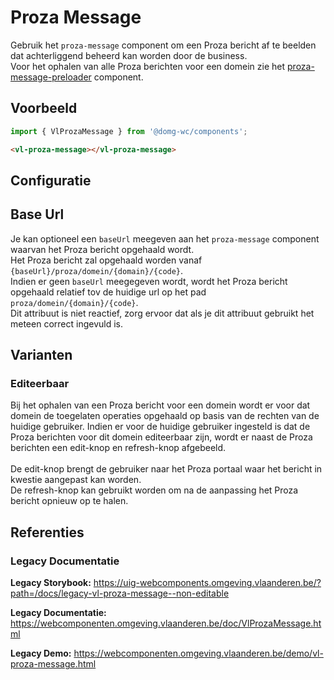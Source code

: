 
# Proza Message

Gebruik het `proza-message` component om een Proza bericht af te beelden dat achterliggend beheerd kan worden door de business.<br/>
Voor het ophalen van alle Proza berichten voor een domein zie het [proza-message-preloader](/docs/components-proza-message-preloader--proza-message-preloader-default) component.

## Voorbeeld

```js
import { VlProzaMessage } from '@domg-wc/components';
```

```html
<vl-proza-message></vl-proza-message>
```

<DocsStory id="components-proza-message--proza-message-default" />

## Configuratie

<ArgsTable story={PRIMARY_STORY} />

## Base Url

Je kan optioneel een `baseUrl` meegeven aan het `proza-message` component waarvan het Proza bericht opgehaald wordt.<br/>
Het Proza bericht zal opgehaald worden vanaf `{baseUrl}/proza/domein/{domain}/{code}`.<br/>
Indien er geen `baseUrl` meegegeven wordt, wordt het Proza bericht opgehaald relatief tov de huidige url op het pad `proza/domein/{domain}/{code}`.<br/>
Dit attribuut is niet reactief, zorg ervoor dat als je dit attribuut gebruikt het meteen correct ingevuld is.

## Varianten

### Editeerbaar

Bij het ophalen van een Proza bericht voor een domein wordt er voor dat domein de toegelaten operaties opgehaald op basis van de rechten van de huidige gebruiker.
Indien er voor de huidige gebruiker ingesteld is dat de Proza berichten voor dit domein editeerbaar zijn, wordt er naast de Proza berichten een edit-knop en refresh-knop afgebeeld.<br/><br/>
De edit-knop brengt de gebruiker naar het Proza portaal waar het bericht in kwestie aangepast kan worden.<br/>
De refresh-knop kan gebruikt worden om na de aanpassing het Proza bericht opnieuw op te halen.

<DocsStory id="components-proza-message--proza-message-editable" />

## Referenties

### Legacy Documentatie

**Legacy Storybook:** https://uig-webcomponents.omgeving.vlaanderen.be/?path=/docs/legacy-vl-proza-message--non-editable

**Legacy Documentatie:** https://webcomponenten.omgeving.vlaanderen.be/doc/VlProzaMessage.html

**Legacy Demo:** https://webcomponenten.omgeving.vlaanderen.be/demo/vl-proza-message.html
